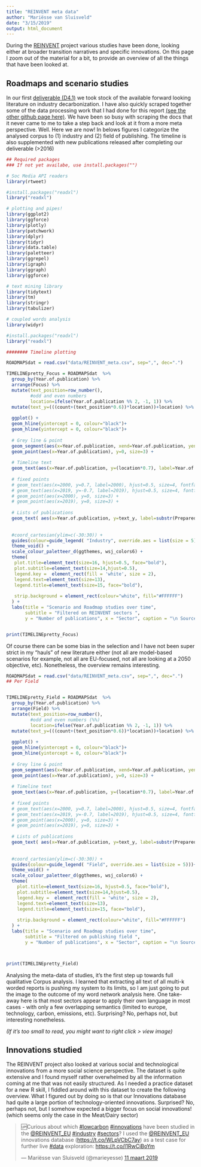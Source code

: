 ```yaml
---
title: "REINVENT meta data"
author: "Mariësse van Sluisveld"
date: "3/15/2019"
output: html_document
---
```


During the [REINVENT](http://www.reinvent-project.eu) project various studies have been done, looking either at broader transition narratives and specific innovations. On this page I zoom out of the material for a bit, to provide an overview of all the things that have been looked at.

## Roadmaps and scenario studies
In our first [deliverable (D4.1)](https://static1.squarespace.com/static/59f0cb986957da5faf64971e/t/5a968cd7652deaeda0a2a62a/1519815901936/D4.1+Existing+visions+and+scenarios.pdf) we took stock of the available forward looking literature on industry decarbonization. I have also quickly scraped together some of the data processing work that I had done for this report [(see the other github page here)](https://marieyesse.github.io/IAM_dashboard.html). We have been so busy with scraping the docs that it never came to me to take a step back and look at it from a more meta perspective. Well. Here we are now! In belows figures I categorize the analysed corpus to (1) industry and (2) field of publishing. The timeline is also supplemented with new publications released after completing our deliverable (>2016)

```r


## Required packages
### If not yet availabe, use install.packages("")

# Soc Media API readers
library(rtweet)

#install.packages("readxl")
library("readxl")

# plotting and pipes!
library(ggplot2) 
library(ggforce)
library(plotly)
library(patchwork)
library(dplyr)
library(tidyr) 
library(data.table)
library(paletteer) 
library(ggrepel)
library(igraph)
library(ggraph)
library(ggforce)

# text mining library
library(tidytext)
library(tm)   
library(stringr)
library(tabulizer)

# coupled words analysis
library(widyr)

#install.packages("readxl")
library("readxl")

######## Timeline plotting

ROADMAPSdat = read.csv("data/REINVENT_meta.csv", sep=",", dec=".")

TIMELINEpretty_Focus = ROADMAPSdat  %>%
  group_by(Year.of.publication) %>%
  arrange(Focus) %>% 
  mutate(text_position=row_number(),
         #odd and even numbers
         location=ifelse(Year.of.publication %% 2, -1, 1)) %>%
  mutate(text_y=(((count+(text_position*0.6))*location))+location) %>%
  
  ggplot() +
  geom_hline(yintercept = 0, colour="black")+
  geom_hline(yintercept = 0, colour="black")+
  
  # Grey line & point
  geom_segment(aes(x=Year.of.publication, xend=Year.of.publication, yend=location*2), y=0, colour="grey80") +
  geom_point(aes(x=Year.of.publication), y=0, size=3) +
  
  # Timeline text
  geom_text(aes(x=Year.of.publication, y=(location*0.7), label=Year.of.publication), hjust=0.5, size=4, fontface="bold") +
  
  # fixed points
  # geom_text(aes(x=2000, y=0.7, label=2000), hjust=0.5, size=4, fontface="bold") +
  # geom_text(aes(x=2019, y=-0.7, label=2019), hjust=0.5, size=4, fontface="bold") +
  # geom_point(aes(x=2000), y=0, size=3) +
  # geom_point(aes(x=2019), y=0, size=3) +
  
  # Lists of publications
  geom_text( aes(x=Year.of.publication, y=text_y, label=substr(Prepared.by, 1, 10), colour=Focus), hjust=0.5, size=3, fontface="bold") +
  
  
  #coord_cartesian(ylim=c(-30:30)) +
  guides(colour=guide_legend( "Industry", override.aes = list(size = 5)))+
  theme_void() +
  scale_colour_paletteer_d(ggthemes, wsj_colors6) +
  theme(
   plot.title=element_text(size=16, hjust=0.5, face="bold"),
   plot.subtitle=element_text(size=14,hjust=0.5),
   legend.key =  element_rect(fill = 'white', size = 2),
   legend.text=element_text(size=13),
   legend.title=element_text(size=15, face="bold"),
   
   strip.background = element_rect(colour="white", fill="#FFFFFF")
  ) +
  labs(title = "Scenario and Roadmap studies over time",
       subtitle = "Filtered on REINVENT sectors ",
       y = "Number of publications", x = "Sector", caption = "\n Source: marieyesse.github.io") 


print(TIMELINEpretty_Focus)
```

Of course there can be some bias in the selection and I have not been super strict in my "hauls" of new literature either (not all are model-based scenarios for example, not all are EU-focused, not all are looking at a 2050 objective, etc). Nonetheless, the overview remains interesting.

```r

ROADMAPSdat = read.csv("data/REINVENT_meta.csv", sep=",", dec=".")
## Per Field


TIMELINEpretty_Field = ROADMAPSdat  %>%
  group_by(Year.of.publication) %>%
  arrange(Field) %>% 
  mutate(text_position=row_number(),
         #odd and even numbers (%%)
         location=ifelse(Year.of.publication %% 2, -1, 1)) %>%
  mutate(text_y=(((count+(text_position*0.6))*location))+location) %>%
  
  ggplot() +
  geom_hline(yintercept = 0, colour="black")+
  geom_hline(yintercept = 0, colour="black")+
  
  # Grey line & point
  geom_segment(aes(x=Year.of.publication, xend=Year.of.publication, yend=location*2), y=0, colour="grey80") +
  geom_point(aes(x=Year.of.publication), y=0, size=3) +
  
  # Timeline text
  geom_text(aes(x=Year.of.publication, y=(location*0.7), label=Year.of.publication), hjust=0.5, size=4, fontface="bold") +
  
  # fixed points
  # geom_text(aes(x=2000, y=0.7, label=2000), hjust=0.5, size=4, fontface="bold") +
  # geom_text(aes(x=2019, y=-0.7, label=2019), hjust=0.5, size=4, fontface="bold") +
  # geom_point(aes(x=2000), y=0, size=3) +
  # geom_point(aes(x=2019), y=0, size=3) +
  
  # Lists of publications
  geom_text( aes(x=Year.of.publication, y=text_y, label=substr(Prepared.by, 1, 10), colour=Field), hjust=0.5, size=3, fontface="bold") +
  
  
  #coord_cartesian(ylim=c(-30:30)) +
  guides(colour=guide_legend( "Field", override.aes = list(size = 5)))+
  theme_void() +
  scale_colour_paletteer_d(ggthemes, wsj_colors6) +
  theme(
    plot.title=element_text(size=16, hjust=0.5, face="bold"),
    plot.subtitle=element_text(size=14,hjust=0.5),
    legend.key =  element_rect(fill = 'white', size = 2),
    legend.text=element_text(size=13),
    legend.title=element_text(size=15, face="bold"),
    
    strip.background = element_rect(colour="white", fill="#FFFFFF")
  ) +
  labs(title = "Scenario and Roadmap studies over time",
       subtitle = "Filtered on publishing field ",
       y = "Number of publications", x = "Sector", caption = "\n Source: marieyesse.github.io") 



print(TIMELINEpretty_Field)
```

Analysing the meta-data of studies, it's the first step up towards full qualitative Corpus analysis. I learned that extracting all text of all multi-k worded reports is pushing my system to its limits, so I am just going to put the image to the outcome of my word network analysis here. One take-away here is that most sectors appear to apply their own language in most cases - with only a few overlapping semantics (limited to europe, technology, carbon, emissions, etc). Surprising? No, perhaps not, but interesting nonetheless. 

[](https://github.com/marieyesse/marieyesse.github.io/blob/master/img/Word_Network_PDFCorpus_roadmaps_.png?raw=true) 
*(If it's too small to read, you might want to right click > view image)*



## Innovations studied

The REINVENT project also looked at various social and technological innovations from a more social science perspective. The dataset is quite extensive and I found myself rather overwhelmed by all the information coming at me that was not easily structured.  As I needed a practice dataset for a new R skill, I fiddled around with this dataset to create the following overview. What I figured out by doing so is that our Innovations database had quite a large portion of technology-oriented innovations. Surprised? No, perhaps not, but I somehow expected a bigger focus on social innovations! (which seems only the case in the Meat/Dairy sector)

<blockquote class="twitter-tweet" data-lang="nl"><p lang="en" dir="ltr">🆙Curious about which <a href="https://twitter.com/hashtag/lowcarbon?src=hash&amp;ref_src=twsrc%5Etfw">#lowcarbon</a> <a href="https://twitter.com/hashtag/innovations?src=hash&amp;ref_src=twsrc%5Etfw">#innovations</a> have been studied in the <a href="https://twitter.com/REINVENT_EU?ref_src=twsrc%5Etfw">@REINVENT_EU</a> <a href="https://twitter.com/hashtag/industry?src=hash&amp;ref_src=twsrc%5Etfw">#industry</a> <a href="https://twitter.com/hashtag/sectors?src=hash&amp;ref_src=twsrc%5Etfw">#sectors</a>? I used the <a href="https://twitter.com/REINVENT_EU?ref_src=twsrc%5Etfw">@REINVENT_EU</a> innovations database (<a href="https://t.co/WLpVCbC7ay">https://t.co/WLpVCbC7ay</a>) as a test case for further live <a href="https://twitter.com/hashtag/data?src=hash&amp;ref_src=twsrc%5Etfw">#data</a> exploration: <a href="https://t.co/l1RwCiBoYm">https://t.co/l1RwCiBoYm</a></p>&mdash; Mariësse van Sluisveld (@marieyesse) <a href="https://twitter.com/marieyesse/status/1105027480086347777?ref_src=twsrc%5Etfw">11 maart 2019</a></blockquote>
<script async src="https://platform.twitter.com/widgets.js" charset="utf-8"></script>
